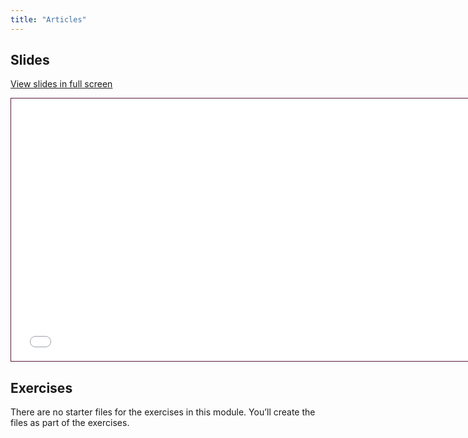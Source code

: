 ```yaml
---
title: "Articles"
---
```


## Slides

[View slides in full screen](5-articles.html)

```{=html}
<iframe class="slide-deck" src="5-articles.html" height="420" width="747" style="border: 1px solid #581B39;"></iframe>
```
## Exercises

There are no starter files for the exercises in this module. You'll create the files as part of the exercises.
